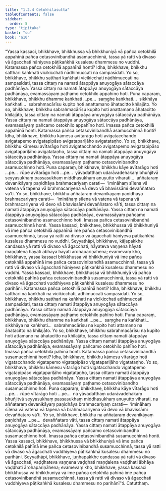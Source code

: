```yaml
---
title: "1.2.4 Cetokhilasutta"
tableOfContents: false
sidebar:
  order: 5
type: "tipitaka"
basket: "su"
book: "a10"
---
```



<DynamicBreadcrumb />

<Division number="14" book="a10" bookNo="17" page="270">

<Paragraph number="64" book="a10">
“Yassa kassaci, bhikkhave, bhikkhussa vā bhikkhuniyā vā pañca cetokhilā appahīnā pañca cetasovinibandhā asamucchinnā, tassa yā ratti vā divaso vā āgacchati hāniyeva pāṭikaṅkhā kusalesu dhammesu no vuddhi.
</Paragraph>

<Paragraph number="65" book="a10">
Katamassa pañca cetokhilā appahīnā honti? Idha, bhikkhave, bhikkhu satthari kaṅkhati vicikicchati nādhimuccati na sampasīdati. Yo so, bhikkhave, bhikkhu satthari kaṅkhati vicikicchati nādhimuccati na sampasīdati, tassa cittaṃ na namati ātappāya anuyogāya sātaccāya padhānāya. Yassa cittaṃ na namati ātappāya anuyogāya sātaccāya padhānāya, evamassāyaṃ paṭhamo cetokhilo appahīno hoti.
</Paragraph>

<Paragraph number="66" book="a10">
Puna caparaṃ, bhikkhave, bhikkhu dhamme kaṅkhati …pe…  saṃghe kaṅkhati…  sikkhāya kaṅkhati…  sabrahmacārīsu kupito hoti anattamano āhatacitto khilajāto. Yo so, bhikkhave, bhikkhu sabrahmacārīsu kupito hoti anattamano āhatacitto khilajāto, tassa cittaṃ na namati ātappāya anuyogāya sātaccāya padhānāya. Yassa cittaṃ na namati ātappāya anuyogāya sātaccāya padhānāya, evamassāyaṃ pañcamo cetokhilo appahīno hoti. Imassa pañca cetokhilā appahīnā honti.
</Paragraph>

<Paragraph number="67" book="a10">
Katamassa pañca cetasovinibandhā asamucchinnā honti? Idha, bhikkhave, bhikkhu kāmesu avītarāgo hoti avigatacchando avigatapemo avigatapipāso avigatapariḷāho avigatataṇho. Yo so, bhikkhave, bhikkhu kāmesu avītarāgo hoti avigatacchando avigatapemo avigatapipāso avigatapariḷāho avigatataṇho, tassa cittaṃ na namati ātappāya anuyogāya sātaccāya padhānāya. Yassa cittaṃ na namati ātappāya anuyogāya sātaccāya padhānāya, evamassāyaṃ paṭhamo cetasovinibandho asamucchinno hoti.
</Paragraph>

<Paragraph number="68" book="a10">
Puna caparaṃ, bhikkhave, bhikkhu kāye avītarāgo hoti …pe…  rūpe avītarāgo hoti …pe…  yāvadatthaṃ udarāvadehakaṃ bhuñjitvā seyyasukhaṃ passasukhaṃ middhasukhaṃ anuyutto viharati…  aññataraṃ devanikāyaṃ paṇidhāya brahmacariyaṃ carati—  ‘imināhaṃ sīlena vā vatena vā tapena vā brahmacariyena vā devo vā bhavissāmi devaññataro vā’ti. Yo so, bhikkhave, bhikkhu aññataraṃ devanikāyaṃ paṇidhāya brahmacariyaṃ carati—  ‘imināhaṃ sīlena vā vatena vā tapena vā brahmacariyena vā devo vā bhavissāmi devaññataro vā’ti, tassa cittaṃ na namati ātappāya anuyogāya sātaccāya padhānāya. Yassa cittaṃ na namati ātappāya anuyogāya sātaccāya padhānāya, evamassāyaṃ pañcamo cetasovinibandho asamucchinno hoti. Imassa pañca cetasovinibandhā asamucchinnā honti.
</Paragraph>

<Paragraph number="69" book="a10">
Yassa kassaci, bhikkhave, bhikkhussa vā bhikkhuniyā vā ime pañca cetokhilā appahīnā ime pañca cetasovinibandhā asamucchinnā, tassa yā ratti vā divaso vā āgacchati hāniyeva pāṭikaṅkhā kusalesu dhammesu no vuddhi.
</Paragraph>

<Paragraph number="70" book="a10">
Seyyathāpi, bhikkhave, kāḷapakkhe candassa yā ratti vā divaso vā āgacchati, hāyateva vaṇṇena hāyati maṇḍalena hāyati ābhāya hāyati ārohapariṇāhena; evamevaṃ kho, bhikkhave, yassa kassaci bhikkhussa vā bhikkhuniyā vā ime pañca cetokhilā appahīnā ime pañca cetasovinibandhā asamucchinnā, tassa yā ratti vā divaso vā āgacchati hāniyeva pāṭikaṅkhā kusalesu dhammesu no vuddhi.
</Paragraph>

<Paragraph number="71" book="a10">
Yassa kassaci, bhikkhave, bhikkhussa vā bhikkhuniyā vā pañca cetokhilā pahīnā pañca cetasovinibandhā susamucchinnā, tassa yā ratti vā divaso vā āgacchati vuddhiyeva pāṭikaṅkhā kusalesu dhammesu no parihāni.
</Paragraph>

<Paragraph number="72" book="a10">
Katamassa pañca cetokhilā pahīnā honti? Idha, bhikkhave, bhikkhu satthari na kaṅkhati na vicikicchati, adhimuccati sampasīdati. Yo so, bhikkhave, bhikkhu satthari na kaṅkhati na vicikicchati adhimuccati sampasīdati, tassa cittaṃ namati ātappāya anuyogāya sātaccāya padhānāya. Yassa cittaṃ namati ātappāya anuyogāya sātaccāya padhānāya, evamassāyaṃ paṭhamo cetokhilo pahīno hoti.
</Paragraph>

<Paragraph number="73" book="a10">
Puna caparaṃ, bhikkhave, bhikkhu dhamme na kaṅkhati …pe…  saṃghe na kaṅkhati…  sikkhāya na kaṅkhati…  sabrahmacārīsu na kupito hoti attamano na āhatacitto na khilajāto. Yo so, bhikkhave, bhikkhu sabrahmacārīsu na kupito hoti attamano na āhatacitto na khilajāto, tassa cittaṃ namati ātappāya anuyogāya sātaccāya padhānāya. Yassa cittaṃ namati ātappāya anuyogāya sātaccāya padhānāya, evamassāyaṃ pañcamo cetokhilo pahīno hoti. Imassa pañca cetokhilā pahīnā honti.
</Paragraph>

<Paragraph number="74" book="a10">
Katamassa pañca cetasovinibandhā susamucchinnā honti? Idha, bhikkhave, bhikkhu kāmesu vītarāgo hoti vigatacchando vigatapemo vigatapipāso vigatapariḷāho vigatataṇho. Yo so, bhikkhave, bhikkhu kāmesu vītarāgo hoti vigatacchando vigatapemo vigatapipāso vigatapariḷāho vigatataṇho, tassa cittaṃ namati ātappāya anuyogāya sātaccāya padhānāya. Yassa cittaṃ namati ātappāya anuyogāya sātaccāya padhānāya, evamassāyaṃ paṭhamo cetasovinibandho susamucchinno hoti.
</Paragraph>

<Paragraph number="75" book="a10">
Puna caparaṃ, bhikkhave, bhikkhu kāye vītarāgo hoti …pe…  rūpe vītarāgo hoti …pe…  na yāvadatthaṃ udarāvadehakaṃ bhuñjitvā seyyasukhaṃ passasukhaṃ middhasukhaṃ anuyutto viharati, na aññataraṃ devanikāyaṃ paṇidhāya brahmacariyaṃ carati—  ‘imināhaṃ sīlena vā vatena vā tapena vā brahmacariyena vā devo vā bhavissāmi devaññataro vā’ti. Yo so, bhikkhave, bhikkhu na aññataraṃ devanikāyaṃ paṇidhāya …pe…  devaññataro vāti, tassa cittaṃ namati ātappāya anuyogāya sātaccāya padhānāya. Yassa cittaṃ namati ātappāya anuyogāya sātaccāya padhānāya, evamassāyaṃ pañcamo cetasovinibandho susamucchinno hoti. Imassa pañca cetasovinibandhā susamucchinnā honti.
</Paragraph>

<Paragraph number="76" book="a10">
Yassa kassaci, bhikkhave, bhikkhussa vā bhikkhuniyā vā ime pañca cetokhilā pahīnā ime pañca cetasovinibandhā susamucchinnā, tassa yā ratti vā divaso vā āgacchati vuddhiyeva pāṭikaṅkhā kusalesu dhammesu no parihāni.
</Paragraph>

<Paragraph number="77" book="a10">
Seyyathāpi, bhikkhave, juṇhapakkhe candassa yā ratti vā divaso vā āgacchati, vaḍḍhateva vaṇṇena vaḍḍhati maṇḍalena vaḍḍhati ābhāya vaḍḍhati ārohapariṇāhena; evamevaṃ kho, bhikkhave, yassa kassaci bhikkhussa vā bhikkhuniyā vā ime pañca cetokhilā pahīnā ime pañca cetasovinibandhā susamucchinnā, tassa yā ratti vā divaso vā āgacchati vuddhiyeva pāṭikaṅkhā kusalesu dhammesu no parihānī”ti.

</Paragraph>
</Division>

<Paragraph number="78" type="center" book="a10">
Catutthaṃ.
</Paragraph>